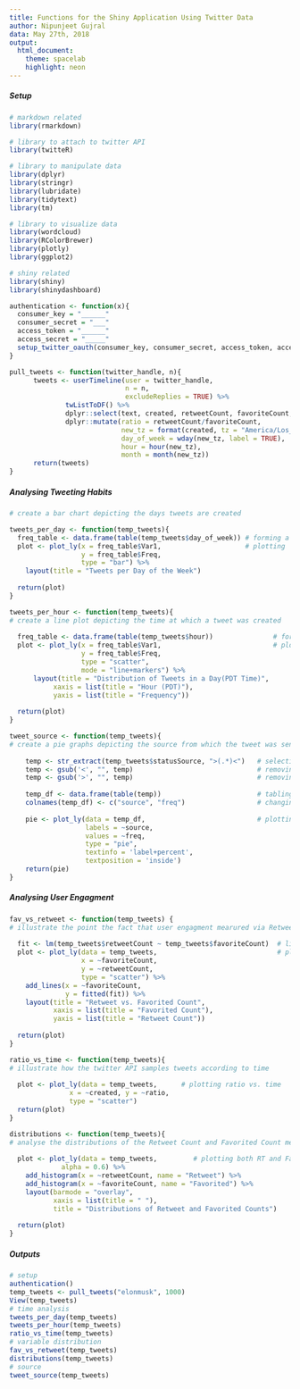 ---
title: Functions for the Shiny Application Using Twitter Data
author: Nipunjeet Gujral
data: May 27th, 2018
output: 
  html_document:
    theme: spacelab
    highlight: neon
---

##### Setup
```{r libraries, message=FALSE, warning=FALSE}
# markdown related
library(rmarkdown)

# library to attach to twitter API
library(twitteR)

# library to manipulate data
library(dplyr)
library(stringr)
library(lubridate)
library(tidytext)
library(tm)

# library to visualize data
library(wordcloud)
library(RColorBrewer)
library(plotly)
library(ggplot2)

# shiny related
library(shiny)
library(shinydashboard)
```

```{r authentication, echo=FALSE, message=FALSE, warning=FALSE}
authentication <- function(x){
  consumer_key = "______"
  consumer_secret = "___"
  access_token = "______"
  access_secret = "_____"
  setup_twitter_oauth(consumer_key, consumer_secret, access_token, access_secret)
}
```

```{r froming tweet df, message=FALSE, warning=FALSE, echo=FALSE}
pull_tweets <- function(twitter_handle, n){
      tweets <- userTimeline(user = twitter_handle,                                            # pull tweets
                             n = n, 
                             excludeReplies = TRUE) %>%                                        # source tweets
              twListToDF() %>%                                                                 # reformat into dataframe
              dplyr::select(text, created, retweetCount, favoriteCount, statusSource, id) %>%  # select useful rows
              dplyr::mutate(ratio = retweetCount/favoriteCount,                                # ratio: retweet/favorite
                            new_tz = format(created, tz = "America/Los_Angeles"),              # new time zone
                            day_of_week = wday(new_tz, label = TRUE),                          # day of the week 
                            hour = hour(new_tz),                                               # hour 
                            month = month(new_tz))                                             # month
      return(tweets)
}
```


##### Analysing Tweeting Habits
```{r tweets per day, message=FALSE, warning=FALSE}
# create a bar chart depicting the days tweets are created

tweets_per_day <- function(temp_tweets){
  freq_table <- data.frame(table(temp_tweets$day_of_week)) # forming a dataframe of frequncy per day
  plot <- plot_ly(x = freq_table$Var1,                     # plotting 
                  y = freq_table$Freq,
                  type = "bar") %>% 
    layout(title = "Tweets per Day of the Week")
  
  return(plot)
}
```

```{r tweets per hour, message=FALSE, warning=FALSE}
tweets_per_hour <- function(temp_tweets){
# create a line plot depicting the time at which a tweet was created
  
  freq_table <- data.frame(table(temp_tweets$hour))               # forming data frame of frequency per hour
  plot <- plot_ly(x = freq_table$Var1,                            # plotting 
                  y = freq_table$Freq,
                  type = "scatter",
                  mode = "line+markers") %>% 
      layout(title = "Distribution of Tweets in a Day(PDT Time)",
           xaxis = list(title = "Hour (PDT)"),
           yaxis = list(title = "Frequency"))
  
  return(plot)
}
```

```{r soure piechaart, message=FALSE, warning=FALSE}
tweet_source <- function(temp_tweets){
# create a pie graphs depicting the source from which the tweet was sent 
  
    temp <- str_extract(temp_tweets$statusSource, ">(.*)<")   # selecting all characters between "><"
    temp <- gsub('<', "", temp)                               # removing the "<"
    temp <- gsub('>', "", temp)                               # removing the ">"
    
    temp_df <- data.frame(table(temp))                        # tabling the frequency of sources
    colnames(temp_df) <- c("source", "freq")                  # changing column names accorindingly
     
    pie <- plot_ly(data = temp_df,                            # plotting
                   labels = ~source,
                   values = ~freq,
                   type = "pie",
                   textinfo = 'label+percent',
                   textposition = 'inside')
    return(pie)
}
```


##### Analysing User Engagment
```{r retweet vs favorited, message=FALSE, warning=FALSE}
fav_vs_retweet <- function(temp_tweets) {
# illustrate the point the fact that user engagment mearured via Retweet Count and Favorited Count have a strong, posative correlation
  
  fit <- lm(temp_tweets$retweetCount ~ temp_tweets$favoriteCount)  # linear regression betwenn RT and Fav
  plot <- plot_ly(data = temp_tweets,                              # plotting
                  x = ~favoriteCount,                                               
                  y = ~retweetCount, 
                  type = "scatter") %>% 
    add_lines(x = ~favoriteCount,
              y = fitted(fit)) %>% 
    layout(title = "Retweet vs. Favorited Count",
           xaxis = list(title = "Favorited Count"),
           yaxis = list(title = "Retweet Count"))
  
  return(plot)
}
```

```{r ratio vs created, message=FALSE, warning=FALSE}
ratio_vs_time <- function(temp_tweets){
# illustrate how the twitter API samples tweets according to time
  
  plot <- plot_ly(data = temp_tweets,      # plotting ratio vs. time
               x = ~created, y = ~ratio,
               type = "scatter")
  return(plot)
}
```

```{r retweet and favorited histogramn, message=FALSE, warning=FALSE}
distributions <- function(temp_tweets){
# analyse the distributions of the Retweet Count and Favorited Count metrics
  
  plot <- plot_ly(data = temp_tweets,         # plotting both RT and Fav distribution
             alpha = 0.6) %>%
    add_histogram(x = ~retweetCount, name = "Retweet") %>%
    add_histogram(x = ~favoriteCount, name = "Favorited") %>%
    layout(barmode = "overlay",
           xaxis = list(title = " "),
           title = "Distributions of Retweet and Favorited Counts")
  
  return(plot)
}
```

##### Outputs
```{r Function Calls, message=FALSE, warning=FALSE}
# setup
authentication()
temp_tweets <- pull_tweets("elonmusk", 1000)
View(temp_tweets)
# time analysis
tweets_per_day(temp_tweets)
tweets_per_hour(temp_tweets)
ratio_vs_time(temp_tweets)
# variable distribution
fav_vs_retweet(temp_tweets)
distributions(temp_tweets)
# source
tweet_source(temp_tweets)
```


